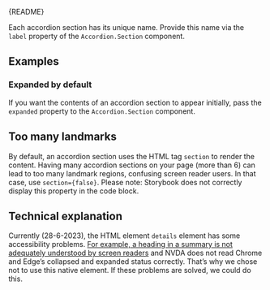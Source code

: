 
<Meta of={AccordionStories} />

<Markdown>{README}</Markdown>

Each accordion section has its unique name.
Provide this name via the `label` property of the `Accordion.Section` component.

<Primary />

<Controls />

## Examples

### Expanded by default

If you want the contents of an accordion section to appear initially, pass the `expanded` property to the `Accordion.Section` component.

<Canvas of={AccordionStories.ExpandedByDefault} />

## Too many landmarks

By default, an accordion section uses the HTML tag `section` to render the content.
Having many accordion sections on your page (more than 6) can lead to too many landmark regions, confusing screen reader users.
In that case, use `section={false}`.
Please note: Storybook does not correctly display this property in the code block.

<Canvas of={AccordionStories.TooManyLandmarks} />

## Technical explanation

Currently (28-6-2023), the HTML element `details` element has some accessibility problems.
[For example, a heading in a summary is not adequately understood by screen readers](https://developer.mozilla.org/en-US/docs/Web/HTML/Element/summary#summaries_as_headings) and
NVDA does not read Chrome and Edge’s collapsed and expanded status correctly.
That’s why we chose not to use this native element.
If these problems are solved, we could do this.
